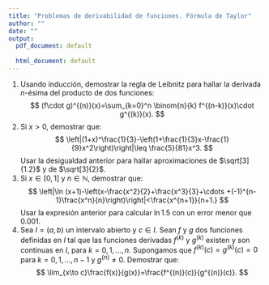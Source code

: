```yaml
---
title: "Problemas de derivabilidad de funciones. Fórmula de Taylor"
author: ""
date: ""
output:
  pdf_document: default
              
  html_document: default
---
```


1. Usando inducción, demostrar la regla de Leibnitz para hallar la derivada $n$-ésima del producto de dos funciones:
$$
(f\cdot g)^{(n)}(x)=\sum_{k=0}^n \binom{n}{k} f^{(n-k)}(x)\cdot g^{(k)}(x).
$$
1. Si $x>0$, demostrar que:
$$
\left|(1+x)^\frac{1}{3}-\left(1+\frac{1}{3}x-\frac{1}{9}x^2\right)\right|\leq \frac{5}{81}x^3.
$$
Usar la desigualdad anterior para hallar aproximaciones de $\sqrt[3]{1.2}$ y de $\sqrt[3]{2}$.
1. Si $x\in [0,1]$ y $n\in\mathbb{N}$, demostrar que:
$$
\left|\ln (x+1)-\left(x-\frac{x^2}{2}+\frac{x^3}{3}+\cdots +(-1)^{n-1}\frac{x^n}{n}\right)\right|<\frac{x^{n+1}}{n+1.}
$$
Usar la expresión anterior para calcular $\ln 1.5$ con un error menor que $0.001$.
1. Sea $I=(a,b)$ un intervalo abierto y $c\in I$. Sean $f$ y $g$ dos funciones definidas en $I$ tal que las funciones derivadas $f^{(k)}$ y $g^{(k)}$ existen y son continuas en $I$, para $k=0,1,\ldots, n$. Supongamos que $f^{(k)}(c)=g^{(k)}(c)=0$ para $k=0,1,\ldots,n-1$ y $g^{(n)}\neq 0$. Demostrar que:
$$
\lim_{x\to c}\frac{f(x)}{g(x)}=\frac{f^{(n)}(c)}{g^{(n)}(c)}.
$$